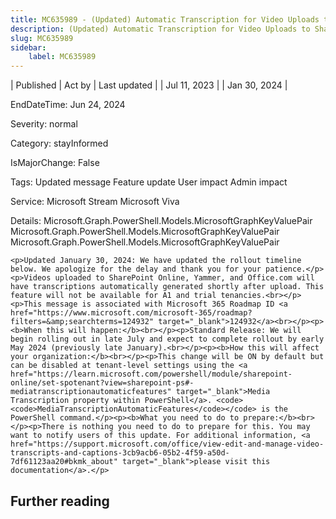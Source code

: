 ```yaml
---
title: MC635989 - (Updated) Automatic Transcription for Video Uploads to SharePoint Online, Yammer, and Office.com
description: (Updated) Automatic Transcription for Video Uploads to SharePoint Online, Yammer, and Office.com
slug: MC635989
sidebar:
    label: MC635989
---
```



| Published | Act by | Last updated |
| Jul 11, 2023 |  | Jan 30, 2024 |

EndDateTime: Jun 24, 2024

Severity: normal

Category: stayInformed

IsMajorChange: False

Tags: Updated message Feature update User impact Admin impact

Service: Microsoft Stream Microsoft Viva

Details: Microsoft.Graph.PowerShell.Models.MicrosoftGraphKeyValuePair Microsoft.Graph.PowerShell.Models.MicrosoftGraphKeyValuePair Microsoft.Graph.PowerShell.Models.MicrosoftGraphKeyValuePair

```
<p>Updated January 30, 2024: We have updated the rollout timeline below. We apologize for the delay and thank you for your patience.</p><p>Videos uploaded to SharePoint Online, Yammer, and Office.com will have transcriptions automatically generated shortly after upload. This feature will not be available for A1 and trial tenancies.<br></p><p>This message is associated with Microsoft 365 Roadmap ID <a href="https://www.microsoft.com/microsoft-365/roadmap?filters=&amp;searchterms=124932" target="_blank">124932</a><br></p><p><b>When this will happen:</b><br></p><p>Standard Release: We will begin rolling out in late July and expect to complete rollout by early May 2024 (previously late January).<br></p><p><b>How this will affect your organization:</b><br></p><p>This change will be ON by default but can be disabled at tenant-level settings using the <a href="https://learn.microsoft.com/powershell/module/sharepoint-online/set-spotenant?view=sharepoint-ps#-mediatranscriptionautomaticfeatures" target="_blank">Media Transcription property within PowerShell</a>. <code><code>MediaTranscriptionAutomaticFeatures</code></code> is the PowerShell command.</p><p><b>What you need to do to prepare:</b><br></p><p>There is nothing you need to do to prepare for this. You may want to notify users of this update. For additional information, <a href="https://support.microsoft.com/office/view-edit-and-manage-video-transcripts-and-captions-3cb9acb6-05b2-4f59-a50d-7df61123aa20#bkmk_about" target="_blank">please visit this documentation</a>.</p>
```

## Further reading
